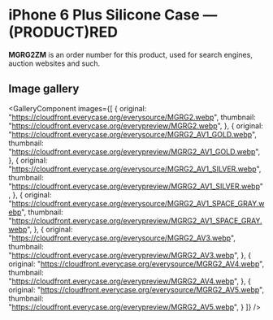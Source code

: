 
# iPhone 6 Plus Silicone Case — (PRODUCT)RED

<Callout type='info' emoji='👉🏻'>**MGRG2ZM** is an order number for this product, used for search engines, auction websites and such.</Callout>

## Image gallery

<GalleryComponent
    images={[
      {
        original: "https://cloudfront.everycase.org/everysource/MGRG2.webp",
        thumbnail: "https://cloudfront.everycase.org/everypreview/MGRG2.webp",
      },
      {
        original: "https://cloudfront.everycase.org/everysource/MGRG2_AV1_GOLD.webp",
        thumbnail: "https://cloudfront.everycase.org/everypreview/MGRG2_AV1_GOLD.webp",
      },
      {
        original: "https://cloudfront.everycase.org/everysource/MGRG2_AV1_SILVER.webp",
        thumbnail: "https://cloudfront.everycase.org/everypreview/MGRG2_AV1_SILVER.webp",
      },
      {
        original: "https://cloudfront.everycase.org/everysource/MGRG2_AV1_SPACE_GRAY.webp",
        thumbnail: "https://cloudfront.everycase.org/everypreview/MGRG2_AV1_SPACE_GRAY.webp",
      },
      {
        original: "https://cloudfront.everycase.org/everysource/MGRG2_AV3.webp",
        thumbnail: "https://cloudfront.everycase.org/everypreview/MGRG2_AV3.webp",
      },
      {
        original: "https://cloudfront.everycase.org/everysource/MGRG2_AV4.webp",
        thumbnail: "https://cloudfront.everycase.org/everypreview/MGRG2_AV4.webp",
      },
      {
        original: "https://cloudfront.everycase.org/everysource/MGRG2_AV5.webp",
        thumbnail: "https://cloudfront.everycase.org/everypreview/MGRG2_AV5.webp",
      }
    ]}
  />
